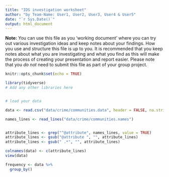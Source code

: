 ```yaml
---
title: "IDS investigation worksheet"
author: "by Team-Name: User1, User2, User3, User4 & User5"
date: "`r Sys.Date()`"
output: html_document
---
```


**Note:** You can use this file as you 'working document' where you can try out various investigation ideas and keep notes about your findings. How you use and structure this file is up to you. It is recommended that you keep notes about what you are investigating and what you find as this will make the process of creating your presentation and report easier. Please note that you _do not_ need to submit this file as part of your group project.



```r
knitr::opts_chunk$set(echo = TRUE)
```


```r
library(tidyverse)
# Add any other libraries here



```


```r
# load your data 

data <- read.csv("data/crime/communities.data", header = FALSE, na.string = "?")

names_lines <- read_lines("data/crime/communities.names")


attribute_lines <- grep("^@attribute", names_lines, value = TRUE)
attribute_lines <- gsub("@attribute ", "", attribute_lines)
attribute_lines <- gsub(" .*", "", attribute_lines)

colnames(data) <- c(attribute_lines)
view(data)

frequency <- data %>%
  group_by()


```


